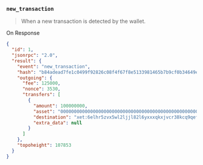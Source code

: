 ### `new_transaction`

> When a new transaction is detected by the wallet.

On Response

```json
{
  "id": 1,
  "jsonrpc": "2.0",
  "result": {
    "event": "new_transaction",
    "hash": "b84adead7fe1c0499f92826c08f4f67f8e5133981465b7b9cf0b34649e11f1e0",
    "outgoing": {
      "fee": 125000,
      "nonce": 3530,
      "transfers": [
        {
          "amount": 100000000,
          "asset": "0000000000000000000000000000000000000000000000000000000000000000",
          "destination": "xet:6elhr5zvx5wl2ljjl82l6yxxxqkxjvcr38kcq9qef3nurm2r2arsq89z4ll",
          "extra_data": null
        }
      ]
    },
    "topoheight": 107853
  }
}
```